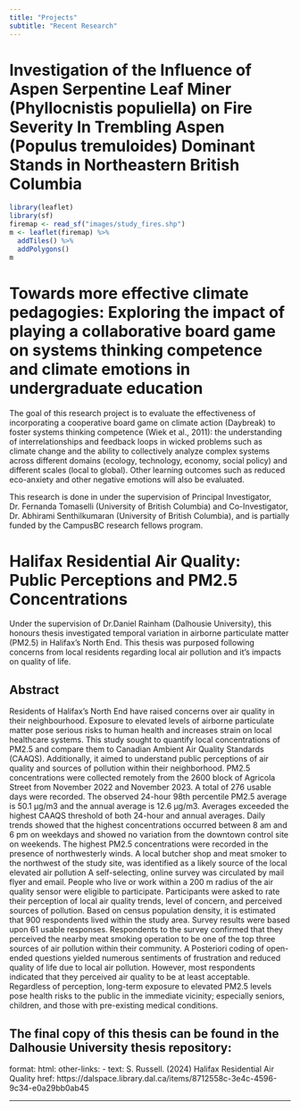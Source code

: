 ```yaml
---
title: "Projects"
subtitle: "Recent Research"
---
```


# Investigation of the Influence of Aspen Serpentine Leaf Miner (Phyllocnistis populiella) on Fire Severity In Trembling Aspen (Populus tremuloides) Dominant Stands in Northeastern British Columbia

```r
library(leaflet)
library(sf)
firemap <- read_sf("images/study_fires.shp")
m <- leaflet(firemap) %>%
  addTiles() %>%  
  addPolygons()
m  
```


# Towards more effective climate pedagogies: Exploring the impact of playing a collaborative board game on systems thinking competence and climate emotions in undergraduate education

The goal of this research project is to evaluate the effectiveness of incorporating a cooperative 
board game on climate action (Daybreak) to foster systems thinking competence (Wiek et al., 
2011): the understanding of interrelationships and feedback loops in wicked problems such as 
climate change and the ability to collectively analyze complex systems across different domains 
(ecology, technology, economy, social policy) and different scales (local to global). Other 
learning outcomes such as reduced eco-anxiety and other negative emotions will also be 
evaluated.

This research is done in under the supervision of Principal Investigator, Dr. Fernanda Tomaselli (University of British Columbia) and Co-Investigator, Dr. Abhirami Senthilkumaran (University of British Columbia), and is partially funded by the CampusBC research fellows program. 

# Halifax Residential Air Quality: Public Perceptions and PM2.5 Concentrations 

Under the supervision of Dr.Daniel Rainham (Dalhousie University), this honours thesis investigated temporal variation in airborne particulate matter (PM2.5) in Halifax's North End. This thesis was purposed following concerns from local residents regarding local air pollution and it's impacts on quality of life. 

## Abstract

Residents of Halifax's North End have raised concerns over air quality in their
neighbourhood. Exposure to elevated levels of airborne particulate matter pose serious
risks to human health and increases strain on local healthcare systems. This study sought
to quantify local concentrations of PM2.5 and compare them to Canadian Ambient Air
Quality Standards (CAAQS). Additionally, it aimed to understand public perceptions of
air quality and sources of pollution within their neighborhood. PM2.5 concentrations were
collected remotely from the 2600 block of Agricola Street from November 2022 and
November 2023. A total of 276 usable days were recorded. The observed 24-hour 98th
percentile PM2.5 average is 50.1 μg/m3 and the annual average is 12.6 μg/m3. Averages
exceeded the highest CAAQS threshold of both 24-hour and annual averages. Daily trends
showed that the highest concentrations occurred between 8 am and 6 pm on weekdays
and showed no variation from the downtown control site on weekends. The highest PM2.5
concentrations were recorded in the presence of northwesterly winds. A local butcher
shop and meat smoker to the northwest of the study site, was identified as a likely source
of the local elevated air pollution A self-selecting, online survey was circulated by mail
flyer and email. People who live or work within a 200 m radius of the air quality sensor
were eligible to participate. Participants were asked to rate their perception of local air
quality trends, level of concern, and perceived sources of pollution. Based on census
population density, it is estimated that 900 respondents lived within the study area.
Survey results were based upon 61 usable responses. Respondents to the survey
confirmed that they perceived the nearby meat smoking operation to be one of the top
three sources of air pollution within their community. A Posteriori coding of open-ended
questions yielded numerous sentiments of frustration and reduced quality of life due to
local air pollution. However, most respondents indicated that they perceived air quality
to be at least acceptable. Regardless of perception, long-term exposure to elevated PM2.5
levels pose health risks to the public in the immediate vicinity; especially seniors,
children, and those with pre-existing medical conditions.

The final copy of this thesis can be found in the Dalhousie University thesis repository:
---
format:
  html:
    other-links:
      - text: S. Russell. (2024) Halifax Residential Air Quality
        href: https://dalspace.library.dal.ca/items/8712558c-3e4c-4596-9c34-e0a29bb0ab45
        
---


